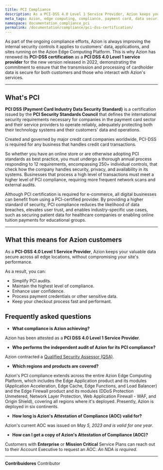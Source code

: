 ```yaml
---
title: PCI Compliance
description: As a PCI-DSS 4.0 Level 1 Service Provider, Azion keeps your valuable data secure across all edge locations, without compromising your site's performance.
meta_tags: Azion, edge computing, compliance, payment card, data security and privacy
namespace: documentation_compliance_pci
permalink: /documentation/compliance/pci-dss-certification/
---
```


As part of the ongoing compliance efforts, Azion is always improving the internal security controls it applies to customers' data, applications, and sites running on the Azion Edge Computing Platform. This is why Azion has renewed its **PCI-DSS certification** as a **PCI DSS 4.0 Level 1 service provider** for the new version released in 2022, demonstrating the commitment to ensure that the transmission and processing of cardholder data is secure for both customers and those who interact with Azion's services.

---

## What's PCI

**PCI DSS (Payment Card Industry Data Security Standard)** is a certification issued by the **PCI Security Standards Council** that defines the international security requirements necessary for companies in the payment card sector and their service providers to operate reliably, adequately protecting both their technology systems and their customers' data and operations.

Created and governed by major credit card companies worldwide, PCI-DSS is required for any business that handles credit card transactions.

So whether you have an online store or are otherwise adopting PCI standards as best practice, you must undergo a thorough annual process responding to 12 requirements, encompassing 250+ individual controls, that check how the company handles security, privacy, and availability in its systems. Businesses that process a high level of transactions must meet a higher level of PCI compliance, requiring more frequent network scans and external audits.

Although PCI certification is required for e-commerce, all digital businesses can benefit from using a PCI-certified provider. By providing a higher standard of security, PCI compliance reduces the likelihood of data breaches, elevates user trust, and enables industry-specific use cases, such as securing patient data for healthcare companies or enabling online tuition payments for educational groups.

---

## What this means for Azion customers

As a **PCI-DSS 4.0 Level 1 Service Provider**, Azion keeps your valuable data secure across all edge locations, without compromising your site's performance.

As a result, you can:

- Simplify PCI audits.
- Maintain the highest level of compliance.
- Enhance user confidence.
- Process payment credentials or other sensitive data.
- Keep your checkout process fast and performant.

## Frequently asked questions

- **What compliance is Azion achieving?**

Azion has been attested as a **PCI DSS 4.0 Level 1 Service Provider**.

- **Who performs the independent audit of Azion for its PCI compliance?**

Azion contracted a [Qualified Security Assessor (QSA)](https://listings.pcisecuritystandards.org/assessors_and_solutions/qualified_security_assessors).

- **Which regions and products are covered?**

Azion's PCI compliance extends across the entire Azion Edge Computing Platform, which includes the Edge Application product and its modules (Application Acceleration, Edge Cache, Edge Functions, and Load Balancer) and the Edge Firewall product and its modules (DDoS Protection Unmetered, Network Layer Protection, Web Application Firewall - WAF, and Origin Shield), covering all regions where it's deployed. Presently, Azion is deployed in six continents.

- **How long is Azion's Attestation of Compliance (AOC) valid for?**

Azion's current AOC was issued on *May 5, 2023 and is valid for one year*.

- **How can I get a copy of Azion's Attestation of Compliance (AOC)?**

Customers with **Enterprise** or **Mission Critical** Service Plans can reach out to their Account Executive to request an AOC. *An NDA is required*.

---


**Contribuidores** <ContributorList>Contributor</ContributorList>
